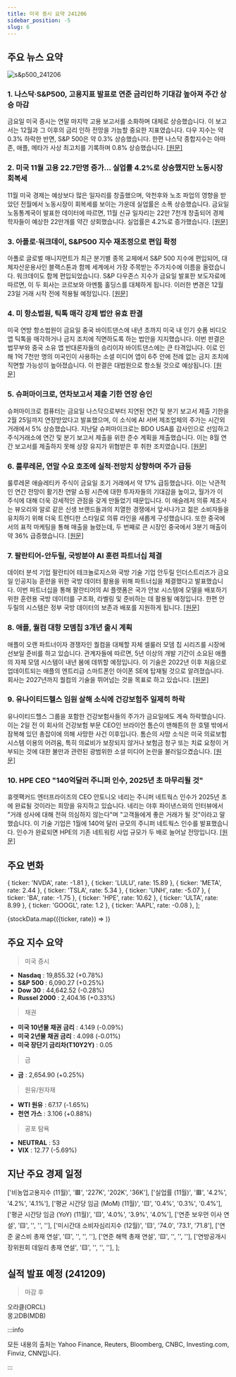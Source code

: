 ```yaml
---
title: 미국 증시 요약 241206
sidebar_position: -5
slug: 6
---
```


## 주요 뉴스 요약

![s&p500_241206](/map/241206.png)

### 1. **나스닥·S&P500, 고용지표 발표로 연준 금리인하 기대감 높아져 주간 상승 마감**

금요일 미국 증시는 연말 마지막 고용 보고서를 소화하며 대체로 상승했습니다. 이 보고서는 12월과 그 이후의 금리 인하 전망을 가늠할 중요한 지표였습니다.
다우 지수는 약 0.3% 하락한 반면, S&P 500은 약 0.3% 상승했습니다. 한편 나스닥 종합지수는 아마존, 애플, 메타가 사상 최고치를 기록하며 0.8% 상승했습니다. [[원문]](https://finance.yahoo.com/news/live/stock-market-today-nasdaq-sp-500-pop-to-strong-weekly-gains-after-jobs-report-boosts-fed-rate-cut-odds-143107446.html)

### 2. **미국 11월 고용 22.7만명 증가... 실업률 4.2%로 상승했지만 노동시장 회복세**

11월 미국 경제는 예상보다 많은 일자리를 창출했으며, 악천후와 노조 파업의 영향을 받았던 전월에서 노동시장이 회복세를 보이는 가운데 실업률은 소폭 상승했습니다. 금요일 노동통계국이 발표한 데이터에 따르면, 11월 신규 일자리는 22만 7천개 창출되어 경제학자들이 예상한 22만개를 약간 상회했습니다. 실업률은 4.2%로 증가했습니다. [[원문]](https://finance.yahoo.com/news/us-economy-adds-227000-jobs-in-november-unemployment-rate-rises-to-42-as-labor-market-rebounds-133402055.html)

### 3. **아폴로·워크데이, S&P500 지수 재조정으로 편입 확정**

아폴로 글로벌 매니지먼트가 최근 분기별 종목 교체에서 S&P 500 지수에 편입되어, 대체자산운용사인 블랙스톤과 함께 세계에서 가장 주목받는 주가지수에 이름을 올렸습니다. 워크데이도 함께 편입되었습니다. S&P 다우존스 지수가 금요일 발표한 보도자료에 따르면, 이 두 회사는 코르보와 아멘툼 홀딩스를 대체하게 됩니다. 이러한 변경은 12월 23일 거래 시작 전에 적용될 예정입니다. [[원문]](https://www.bloomberg.com/news/articles/2024-12-06/apollo-and-workday-to-join-s-p-500-after-index-rebalancing?srnd=phx-markets&embedded-checkout=true)

### 4. **미 항소법원, 틱톡 매각 강제 법안 유효 판결**

미국 연방 항소법원이 금요일 중국 바이트댄스에 내년 초까지 미국 내 인기 숏폼 비디오 앱 틱톡을 매각하거나 금지 조치에 직면하도록 하는 법안을 지지했습니다. 이번 판결은 법무부와 중국 소유 앱 반대론자들의 승리이자 바이트댄스에는 큰 타격입니다. 이로 인해 1억 7천만 명의 미국인이 사용하는 소셜 미디어 앱이 6주 안에 전례 없는 금지 조치에 직면할 가능성이 높아졌습니다. 이 판결은 대법원으로 항소될 것으로 예상됩니다. [[원문]](https://www.reuters.com/legal/us-appeals-court-upholds-tiktok-law-forcing-its-sale-2024-12-06/)

### 5. **슈퍼마이크로, 연차보고서 제출 기한 연장 승인**

슈퍼마이크로 컴퓨터는 금요일 나스닥으로부터 지연된 연간 및 분기 보고서 제출 기한을 2월 25일까지 연장받았다고 발표했으며, 이 소식에 AI 서버 제조업체의 주가는 시간외 거래에서 5% 상승했습니다. 지난달 슈퍼마이크로는 BDO USA를 감사인으로 선임하고 주식거래소에 연간 및 분기 보고서 제출을 위한 준수 계획을 제출했습니다. 이는 8월 연간 보고서를 제출하지 못해 상장 유지가 위협받은 후 취한 조치였습니다. [[원문]](https://www.reuters.com/technology/super-micro-computer-gets-extension-file-delayed-annual-report-2024-12-06/)

### 6. **룰루레몬, 연말 수요 호조에 실적·전망치 상향하며 주가 급등**

룰루레몬 애슬레티카 주식이 금요일 조기 거래에서 약 17% 급등했습니다. 이는 낙관적인 연간 전망이 활기찬 연말 쇼핑 시즌에 대한 투자자들의 기대감을 높이고, 월가가 이 주식에 대해 더욱 강세적인 관점을 갖게 만들었기 때문입니다. 이 애슬레저 의류 제조사는 뷰오리와 알로 같은 신생 브랜드들과의 치열한 경쟁에서 앞서나가고 젊은 소비자들을 유치하기 위해 더욱 트렌디한 스타일로 의류 라인을 새롭게 구성했습니다. 또한 중국에서의 표적 마케팅을 통해 매출을 늘렸는데, 두 번째로 큰 시장인 중국에서 3분기 매출이 약 36% 급증했습니다. [[원문]](https://www.reuters.com/business/retail-consumer/lululemon-shares-surge-holiday-demand-helps-lift-forecast-results-2024-12-06/)

### 7. **팔란티어-안두릴, 국방분야 AI 훈련 파트너십 체결**

데이터 분석 기업 팔란티어 테크놀로지스와 국방 기술 기업 안두릴 인더스트리즈가 금요일 인공지능 훈련을 위한 국방 데이터 활용을 위해 파트너십을 체결했다고 발표했습니다. 이번 파트너십을 통해 팔란티어의 AI 플랫폼은 국가 안보 시스템에 모델을 배포하기 위한 훈련용 국방 데이터를 구조화, 라벨링 및 준비하는 데 활용될 예정입니다. 한편 안두릴의 시스템은 정부 국방 데이터의 보존과 배포를 지원하게 됩니다. [[원문]](https://www.reuters.com/technology/artificial-intelligence/palantir-anduril-sign-partnership-ai-training-defense-2024-12-06/)

### 8. **애플, 퀄컴 대항 모뎀칩 3개년 출시 계획**

애플이 오랜 파트너이자 경쟁자인 퀄컴을 대체할 자체 셀룰러 모뎀 칩 시리즈를 시장에 선보일 준비를 하고 있습니다. 관계자들에 따르면, 5년 이상의 개발 기간이 소요된 애플의 자체 모뎀 시스템이 내년 봄에 데뷔할 예정입니다. 이 기술은 2022년 이후 처음으로 업데이트되는 애플의 엔트리급 스마트폰인 아이폰 SE에 탑재될 것으로 알려졌습니다. 회사는 2027년까지 퀄컴의 기술을 뛰어넘는 것을 목표로 하고 있습니다. [[원문]](https://www.bloomberg.com/news/articles/2024-12-06/apple-s-three-year-modem-road-map-company-plans-to-beat-qualcomm-by-2027)

### 9. **유나이티드헬스 임원 살해 소식에 건강보험주 일제히 하락**

유나이티드헬스 그룹을 포함한 건강보험사들의 주가가 금요일에도 계속 하락했습니다. 이는 2일 전 이 회사의 건강보험 부문 CEO인 브라이언 톰슨이 맨해튼의 한 호텔 밖에서 잠복해 있던 총잡이에 의해 사망한 사건 이후입니다. 톰슨의 사망 소식은 미국 의료보험 시스템 이용의 어려움, 특히 의료비가 보장되지 않거나 보험금 청구 또는 치료 요청이 거부되는 것에 대한 불만과 관련된 광범위한 소셜 미디어 논란을 불러일으켰습니다. [[원문]](https://www.reuters.com/business/healthcare-pharmaceuticals/health-insurer-shares-fall-after-unitedhealth-exec-murder-2024-12-06/)

### 10. **HPE CEO "140억달러 주니퍼 인수, 2025년 초 마무리될 것"**

휴렛팩커드 엔터프라이즈의 CEO 안토니오 네리는 주니퍼 네트웍스 인수가 2025년 초에 완료될 것이라는 희망을 유지하고 있습니다. 네리는 야후 파이낸스와의 인터뷰에서 "거래 성사에 대해 전혀 의심하지 않는다"며 "고객들에게 좋은 거래가 될 것"이라고 말했습니다. 이 기술 기업은 1월에 140억 달러 규모의 주니퍼 네트웍스 인수를 발표했습니다. 인수가 완료되면 HPE의 기존 네트워킹 사업 규모가 두 배로 늘어날 전망입니다. [[원문]](https://finance.yahoo.com/news/hpe-ceo-on-14-billion-juniper-deal-it-should-close-in-early-2025-215810121.html)

## 주요 변화

  { ticker: 'NVDA', rate: -1.81 },
  { ticker: 'LULU', rate: 15.89 },
  { ticker: 'META', rate: 2.44 },
  { ticker: 'TSLA', rate: 5.34 },
  { ticker: 'UNH', rate: -5.07 },
  { ticker: 'BA', rate: -1.75 },
  { ticker: 'HPE', rate: 10.62 },
  { ticker: 'ULTA', rate: 8.99 },
  { ticker: 'GOOGL', rate: 1.2 },
  { ticker: 'AAPL', rate: -0.08 },
];

{stockData.map(({ticker, rate}) => <StockCardMini key={ticker} ticker={ticker} rate={rate}></StockCardMini>)}

## 주요 지수 요약

> 미국 증시

- **Nasdaq** : 19,855.32 (+0.78%)
- **S&P 500** : 6,090.27 (+0.25%)
- **Dow 30** : 44,642.52 (-0.28%)
- **Russel 2000** : 2,404.16 (+0.33%)

> 채권

- **미국 10년물 채권 금리** : 4.149 (-0.09%)
- **미국 2년물 채권 금리** : 4.098 (-0.01%)
- **미국 장단기 금리차(T10Y2Y)** : 0.05

> 금

- **금** : 2,654.90 (+0.25%)

> 원유/원자재

- **WTI 원유** : 67.17 (-1.65%)
- **천연 가스** : 3.106 (+0.88%)

> 공포 탐욕

- **NEUTRAL** : 53
- **VIX** : 12.77 (-5.69%)

## 지난 주요 경제 일정

  ['비농업고용지수 (11월)', '🟥', '227K', '202K', '36K'],
  ['실업률 (11월)', '🟥', '4.2%', '4.2%', '4.1%'],
  ['평균 시간당 임금 (MoM) (11월)', '🟨', '0.4%', '0.3%', '0.4%'],
  ['평균 시간당 임금 (YoY) (11월)', '🟨', '4.0%', '3.9%', '4.0%'],
  ['연준 보우먼 이사 연설', '🟨', '', '', ''],
  ['미시간대 소비자심리지수 (12월)', '🟨', '74.0', '73.1', '71.8'],
  ['연준 굴스비 총재 연설', '🟨', '', '', ''],
  ['연준 해맥 총재 연설', '🟨', '', '', ''],
  ['연방공개시장위원회 데일리 총재 연설', '🟨', '', '', ''],
];

<EconomicCalendar data={eventsData} />

## 실적 발표 예정 (241209)

> 마감 후

오라클(ORCL)  
몽고DB(MDB)

:::info

모든 내용의 출처는 Yahoo Finance, Reuters, Bloomberg, CNBC, Investing.com, Finviz, CNN입니다.

:::
